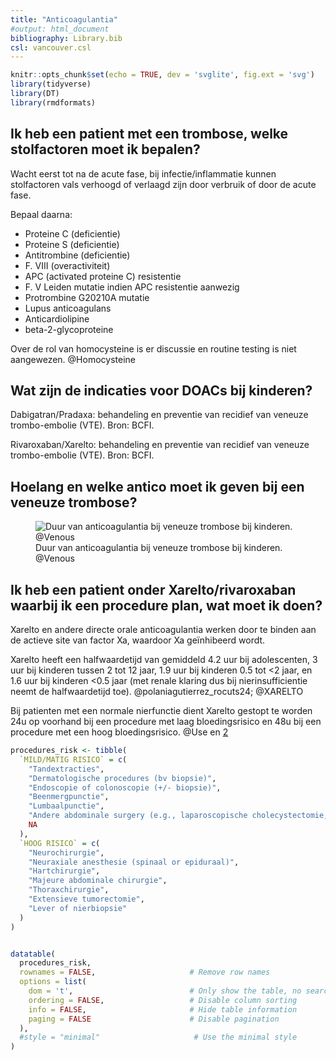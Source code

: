 ```yaml
---
title: "Anticoagulantia"
#output: html_document
bibliography: Library.bib
csl: vancouver.csl
---
```


```r
knitr::opts_chunk$set(echo = TRUE, dev = 'svglite', fig.ext = 'svg')
library(tidyverse)
library(DT)
library(rmdformats)
```


## Ik heb een patient met een trombose, welke stolfactoren moet ik bepalen?

Wacht eerst tot na de acute fase, bij infectie/inflammatie kunnen
stolfactoren vals verhoogd of verlaagd zijn door verbruik of door de
acute fase.

Bepaal daarna:

-   Proteine C (deficientie)
-   Proteine S (deficientie)
-   Antitrombine (deficientie)
-   F. VIII (overactiviteit)
-   APC (activated proteine C) resistentie
-   F. V Leiden mutatie indien APC resistentie aanwezig
-   Protrombine G20210A mutatie
-   Lupus anticoagulans
-   Anticardiolipine
-   beta-2-glycoproteine

Over de rol van homocysteine is er discussie en routine testing is niet
aangewezen. @Homocysteine

## Wat zijn de indicaties voor DOACs bij kinderen?

Dabigatran/Pradaxa: behandeling en preventie van recidief van veneuze
trombo-embolie (VTE). Bron: BCFI.

Rivaroxaban/Xarelto: behandeling en preventie van recidief van veneuze
trombo-embolie (VTE). Bron: BCFI.

## Hoelang en welke antico moet ik geven bij een veneuze trombose?

![Duur van anticoagulantia bij veneuze trombose bij kinderen. @Venous](images/VTE.drawio.svg)

## Ik heb een patient onder Xarelto/rivaroxaban waarbij ik een procedure plan, wat moet ik doen?

Xarelto en andere directe orale anticoagulantia werken door te binden
aan de actieve site van factor Xa, waardoor Xa geïnhibeerd wordt.

Xarelto heeft een halfwaardetijd van gemiddeld 4.2 uur bij adolescenten,
3 uur bij kinderen tussen 2 tot 12 jaar, 1.9 uur bij kinderen 0.5 tot
\<2 jaar, en 1.6 uur bij kinderen \<0.5 jaar (met renale klaring dus bij
nierinsufficientie neemt de halfwaardetijd toe). @polaniagutierrez_rocuts24; @XARELTO


Bij patienten met een normale nierfunctie dient Xarelto gestopt te
worden 24u op voorhand bij een procedure met laag bloedingsrisico en 48u
bij een procedure met een hoog bloedingsrisico. @Use en
[2](https://cpthn.ca/wp-content/uploads/2023/01/CPTHN-Rivaroxaban-Guidance-Document_Final-Sep-2021-002.pdf)

```r
procedures_risk <- tibble(
  `MILD/MATIG RISICO` = c(
    "Tandextracties",
    "Dermatologische procedures (bv biopsie)",
    "Endoscopie of colonoscopie (+/- biopsie)",
    "Beenmergpunctie",
    "Lumbaalpunctie",
    "Andere abdominale surgery (e.g., laparoscopische cholecystectomie, herniaherstel)",
    NA
  ),
  `HOOG RISICO` = c(
    "Neurochirurgie",
    "Neuraxiale anesthesie (spinaal or epiduraal)",
    "Hartchirurgie",
    "Majeure abdominale chirurgie",
    "Thoraxchirurgie",
    "Extensieve tumorectomie",
    "Lever of nierbiopsie"
  )
)


datatable(
  procedures_risk,
  rownames = FALSE,                     # Remove row names
  options = list(
    dom = 't',                          # Only show the table, no search or pagination
    ordering = FALSE,                   # Disable column sorting
    info = FALSE,                       # Hide table information
    paging = FALSE                      # Disable pagination
  ),
  #style = "minimal"                     # Use the minimal style
)
```

